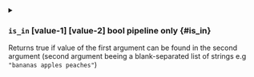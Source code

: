 

<details className="config-field -function" data-expandable="false">
<summary>

### `is_in` <span className="config-field-type">[value-1] [value-2]</span> <span className="config-field-enum"></span> <span className="config-field-default -return">bool</span> <span className="config-field-required" data-required="false">pipeline only</span>  {#is_in}

Returns true if value of the first argument can be found in the second argument (second argument beeing a blank-separated list of strings e.g `"bananas apples peaches"`)

</summary>



</details>
